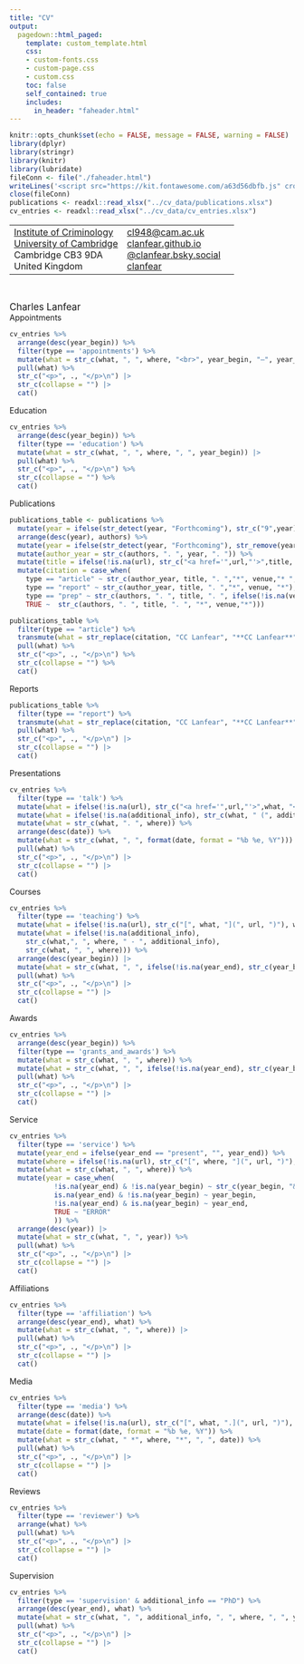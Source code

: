 ```yaml
---
title: "CV"
output:
  pagedown::html_paged:
    template: custom_template.html
    css:
    - custom-fonts.css
    - custom-page.css
    - custom.css
    toc: false
    self_contained: true
    includes:
      in_header: "faheader.html"
---
```


```r
knitr::opts_chunk$set(echo = FALSE, message = FALSE, warning = FALSE)
library(dplyr)
library(stringr)
library(knitr)
library(lubridate)
fileConn <- file("./faheader.html")
writeLines('<script src="https://kit.fontawesome.com/a63d56dbfb.js" crossorigin="anonymous"></script>', fileConn)
close(fileConn)
publications <- readxl::read_xlsx("../cv_data/publications.xlsx")
cv_entries <- readxl::read_xlsx("../cv_data/cv_entries.xlsx")
```

<div class="header-float">
  <table>
    <tr>
      <td>
      <a href="https://www.crim.cam.ac.uk/">Institute of Criminology</a><br>
      <a href="https://www.cam.ac.uk/">University of Cambridge</a><br>
      Cambridge CB3 9DA<br>
      United Kingdom
      </td>
      <td>
      <a href="mailto:cclanfear@gmail.com" class="email">cl948@cam.ac.uk</a><br>
      <a href="https://clanfear.github.io">clanfear.github.io</a><br>
      <a href="https://bsky.app/profile/clanfear.bsky.social">@clanfear.bsky.social</a><br>
      <a href="https://github.com/clanfear/">clanfear</a><br>
      </td>
      <td>
      <i class="fas fa-envelope"></i><br>
      <i class="fas fa-globe"></i><br>
      <i class="fa-brands fa-bluesky"></i><br>
      <i class="fab fa-github"></i>
      </td>
    </tr>
  </table>
</div>

<div class="pull-left-20">
&nbsp;
</div>
<div class="pull-right-80">
<div style='font-size: 1.2em'>Charles Lanfear</div>
</div>

<div class="float-container">
  <div class="pull-left-20">Appointments</div>
  <div class="pull-right-80">
```r
cv_entries %>% 
  arrange(desc(year_begin)) %>%
  filter(type == 'appointments') %>% 
  mutate(what = str_c(what, ", ", where, "<br>", year_begin, "–", year_end)) |>
  pull(what) %>%
  str_c("<p>", ., "</p>\n") |> 
  str_c(collapse = "") |>
  cat()
```
  </div>
</div>

<div class="float-container">
  <div class="pull-left-20">Education</div>
  <div class="pull-right-80">
```r
cv_entries %>% 
  arrange(desc(year_begin)) %>%
  filter(type == 'education') %>% 
  mutate(what = str_c(what, ", ", where, ", ", year_begin)) |>
  pull(what) %>%
  str_c("<p>", ., "</p>\n") %>% 
  str_c(collapse = "") %>%
  cat()
```
  </div>
</div>

<div class="float-container">
  <div class="pull-left-20">Publications</div>
  <div class="pull-right-80">
```r
publications_table <- publications %>%
  mutate(year = ifelse(str_detect(year, "Forthcoming"), str_c("9",year),year)) %>%
  arrange(desc(year), authors) %>%
  mutate(year = ifelse(str_detect(year, "Forthcoming"), str_remove(year, "^9"),year)) %>%
  mutate(author_year = str_c(authors, ". ", year, ". ")) %>%
  mutate(title = ifelse(!is.na(url), str_c("<a href='",url,"'>",title, "</a>"), title)) %>% #turn title into link
  mutate(citation = case_when(
    type == "article" ~ str_c(author_year, title, ". ","*", venue,"* ", ifelse(!is.na(issue), issue, "")),
    type == "report" ~ str_c(author_year, title, ". ","*", venue, "*"),
    type == "prep" ~ str_c(authors, ". ", title, ". ", ifelse(!is.na(venue), str_c("*",venue,"*"), "")),
    TRUE ~  str_c(authors, ". ", title, ". ", "*", venue,"*"))) 

publications_table %>%
  filter(type == "article") %>% 
  transmute(what = str_replace(citation, "CC Lanfear", "**CC Lanfear**")) %>%
  pull(what) %>%
  str_c("<p>", ., "</p>\n") %>% 
  str_c(collapse = "") %>%
  cat()
```
  </div>
</div>

<div class="float-container">
  <div class="pull-left-20">Reports</div>
  <div class="pull-right-80">
```r
publications_table %>%
  filter(type == "report") %>% 
  transmute(what = str_replace(citation, "CC Lanfear", "**CC Lanfear**")) %>%
  pull(what) %>%
  str_c("<p>", ., "</p>\n") |> 
  str_c(collapse = "") |>
  cat()
```
  </div>
</div>

<div class="float-container">
  <div class="pull-left-20">Presentations</div>
  <div class="pull-right-80">
```r
cv_entries %>% 
  filter(type == 'talk') %>% 
  mutate(what = ifelse(!is.na(url), str_c("<a href='",url,"'>",what, "</a>"), what)) |> #turn title into link
  mutate(what = ifelse(!is.na(additional_info), str_c(what, " (", additional_info, ")"), what)) %>%
  mutate(what = str_c(what, ". ", where)) %>% 
  arrange(desc(date)) %>%
  mutate(what = str_c(what, ", ", format(date, format = "%b %e, %Y"))) %>%
  pull(what) %>%
  str_c("<p>", ., "</p>\n") |> 
  str_c(collapse = "") |>
  cat()
```
  </div>
</div>

<div class="float-container">
  <div class="pull-left-20">Courses</div>
  <div class="pull-right-80">
```r
cv_entries %>% 
  filter(type == 'teaching') %>% 
  mutate(what = ifelse(!is.na(url), str_c("[", what, "](", url, ")"), what)) %>%
  mutate(what = ifelse(!is.na(additional_info), 
    str_c(what,", ", where, " - ", additional_info),
    str_c(what, ", ", where))) %>% 
  arrange(desc(year_begin)) |>
  mutate(what = str_c(what, ", ", ifelse(!is.na(year_end), str_c(year_begin, "&#8288;–&#8288;", year_end), year_begin))) %>% 
  pull(what) %>%
  str_c("<p>", ., "</p>\n") |> 
  str_c(collapse = "") |>
  cat()
```
  </div>
</div>


<div class="float-container">
  <div class="pull-left-20">Awards</div>
  <div class="pull-right-80">
```r
cv_entries %>% 
  arrange(desc(year_begin)) %>%
  filter(type == 'grants_and_awards') %>% 
  mutate(what = str_c(what, ", ", where)) %>% 
  mutate(what = str_c(what, ", ", ifelse(!is.na(year_end), str_c(year_begin, "&#8288;–&#8288;", year_end), year_begin))) %>%
  pull(what) %>%
  str_c("<p>", ., "</p>\n") |> 
  str_c(collapse = "") |>
  cat()
```
  </div>
</div>


<div class="float-container">
  <div class="pull-left-20">Service</div>
  <div class="pull-right-80">
```r
cv_entries %>% 
  filter(type == 'service') %>% 
  mutate(year_end = ifelse(year_end == "present", "", year_end)) %>% 
  mutate(where = ifelse(!is.na(url), str_c("[", where, "](", url, ")"), where)) %>% 
  mutate(what = str_c(what, ", ", where)) %>%
  mutate(year = case_when( 
           !is.na(year_end) & !is.na(year_begin) ~ str_c(year_begin, "&#8288;–&#8288;", year_end),
           is.na(year_end) & !is.na(year_begin) ~ year_begin,
           !is.na(year_end) & is.na(year_begin) ~ year_end,
           TRUE ~ "ERROR"
           )) %>% 
  arrange(desc(year)) |>
  mutate(what = str_c(what, ", ", year)) %>%
  pull(what) %>%
  str_c("<p>", ., "</p>\n") |> 
  str_c(collapse = "") |>
  cat()
```
  </div>
</div>

<div class="float-container">
  <div class="pull-left-20">Affiliations</div>
  <div class="pull-right-80">
```r
cv_entries %>% 
  filter(type == 'affiliation') %>%
  arrange(desc(year_end), what) %>%
  mutate(what = str_c(what, ", ", where)) |>
  pull(what) %>%
  str_c("<p>", ., "</p>\n") |> 
  str_c(collapse = "") |>
  cat()
```
  </div>
</div>

<div class="float-container">
  <div class="pull-left-20">Media</div>
  <div class="pull-right-80">
```r
cv_entries %>% 
  filter(type == 'media') %>%
  arrange(desc(date)) %>%
  mutate(what = ifelse(!is.na(url), str_c("[", what, ".](", url, ")"), what)) %>% #turn title into link
  mutate(date = format(date, format = "%b %e, %Y")) %>%
  mutate(what = str_c(what, " *", where, "*", ", ", date)) %>%
  pull(what) %>%
  str_c("<p>", ., "</p>\n") |> 
  str_c(collapse = "") |>
  cat()
```
  </div>
</div>

<div class="float-container">
  <div class="pull-left-20">Reviews</div>
  <div class="pull-right-80">
```r
cv_entries %>% 
  filter(type == 'reviewer') %>%
  arrange(what) %>%
  pull(what) %>%
  str_c("<p>", ., "</p>\n") |> 
  str_c(collapse = "") |>
  cat()
```
  </div>
</div>


<div class="float-container">
  <div class="pull-left-20">Supervision</div>
  <div class="pull-right-80">
```r
cv_entries %>% 
  filter(type == 'supervision' & additional_info == "PhD") %>%
  arrange(desc(year_end), what) %>%
  mutate(what = str_c(what, ", ", additional_info, ", ", where, ", ", year_end)) |>
  pull(what) %>%
  str_c("<p>", ., "</p>\n") |> 
  str_c(collapse = "") |>
  cat()
```
  </div>
</div>